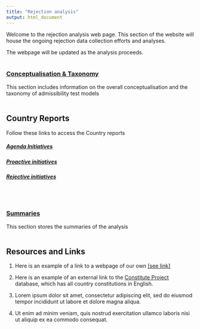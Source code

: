 ```yaml
---
title: "Rejection analysis"
output: html_document
---
```


Welcome to the rejection analysis web page. This section of the website will house the ongoing rejection data collection efforts and analyses. 

The webpage will be updated as the analysis proceeds.
<br/><br/>

### <a href="https://fmendez72.github.io/lidd/Liddpages/rejection/concept/concept_home.html" target="_blank">Conceptualisation & Taxonomy</a>
This section includes information on the overall conceptualisation and the taxonomy of admissibility test models 
<br/><br/>


## Country Reports
Follow these links to access the Country reports

##### <a href="https://fmendez72.github.io/lidd/Liddpages/rejection/agenda.html" target="_blank">Agenda Initiatives</a>

##### <a href="https://fmendez72.github.io/lidd/Liddpages/rejection/proactive.html" target="_blank">Proactive initiatives</a>   
##### <a href="https://fmendez72.github.io/lidd/Liddpages/rejection/rejective.html" target="_blank">Rejective initiatives</a>
<br/><br/>

### <a href="https://fmendez72.github.io/lidd/Liddpages/rejection/concept/concept_home.html" target="_blank">Summaries</a>
This section stores the summaries of the analysis
<br/><br/>


## Resources and Links

1. Here is an example of a link to a webpage of our own <a href="https://fmendez72.github.io/lidd/Liddpages/ConceptualMap.html" target="_blank">[see link]</a>

2. Here is an example of an external link to the <a href="https://www.constituteproject.org/search?lang=en" target="_blank">Constitute Project</a> database, which has all country constitutions in English.   

3. Lorem ipsum dolor sit amet, consectetur adipiscing elit, sed do eiusmod tempor incididunt ut labore et dolore magna aliqua. 

4. Ut enim ad minim veniam, quis nostrud exercitation ullamco laboris nisi ut aliquip ex ea commodo consequat.
